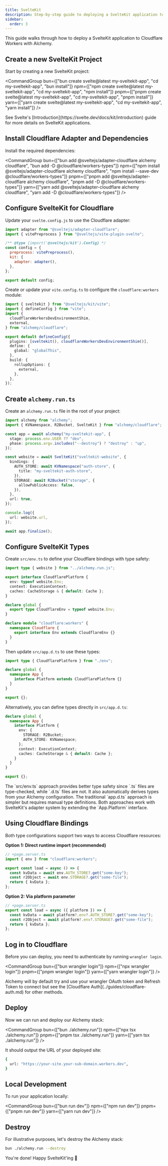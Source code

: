 ```yaml
---
title: SvelteKit
description: Step-by-step guide to deploying a SvelteKit application to Cloudflare Workers using Alchemy with KV storage and R2 buckets.
sidebar:
  order: 3
---
```



This guide walks through how to deploy a SvelteKit application to Cloudflare Workers with Alchemy.

## Create a new SvelteKit Project

Start by creating a new SvelteKit project:

<CommandGroup
  bun={["bun create svelte@latest my-sveltekit-app", "cd my-sveltekit-app", "bun install"]}
  npm={["npm create svelte@latest my-sveltekit-app", "cd my-sveltekit-app", "npm install"]}
  pnpm={["pnpm create svelte@latest my-sveltekit-app", "cd my-sveltekit-app", "pnpm install"]}
  yarn={["yarn create svelte@latest my-sveltekit-app", "cd my-sveltekit-app", "yarn install"]}
/>

<Aside type="note">
See Svelte's [Introduction](https://svelte.dev/docs/kit/introduction) guide for more details on SvelteKit applications.
</Aside>

## Install Cloudflare Adapter and Dependencies

Install the required dependencies:

<CommandGroup
  bun={["bun add @sveltejs/adapter-cloudflare alchemy cloudflare", "bun add -D @cloudflare/workers-types"]}
  npm={["npm install @sveltejs/adapter-cloudflare alchemy cloudflare", "npm install --save-dev @cloudflare/workers-types"]}
  pnpm={["pnpm add @sveltejs/adapter-cloudflare alchemy cloudflare", "pnpm add -D @cloudflare/workers-types"]}
  yarn={["yarn add @sveltejs/adapter-cloudflare alchemy cloudflare", "yarn add -D @cloudflare/workers-types"]}
/>

## Configure SvelteKit for Cloudflare

Update your `svelte.config.js` to use the Cloudflare adapter:

```js
import adapter from "@sveltejs/adapter-cloudflare";
import { vitePreprocess } from "@sveltejs/vite-plugin-svelte";

/** @type {import('@sveltejs/kit').Config} */
const config = {
  preprocess: vitePreprocess(),
  kit: {
    adapter: adapter(),
  },
};

export default config;
```

Create or update your `vite.config.ts` to configure the `cloudflare:workers` module:

```ts
import { sveltekit } from "@sveltejs/kit/vite";
import { defineConfig } from "vite";
import {
  cloudflareWorkersDevEnvironmentShim,
  external,
} from "alchemy/cloudflare";

export default defineConfig({
  plugins: [sveltekit(), cloudflareWorkersDevEnvironmentShim()],
  define: {
    global: "globalThis",
  },
  build: {
    rollupOptions: {
      external,
    },
  },
});
```

## Create `alchemy.run.ts`

Create an `alchemy.run.ts` file in the root of your project:

```ts
import alchemy from "alchemy";
import { KVNamespace, R2Bucket, SvelteKit } from "alchemy/cloudflare";

const app = await alchemy("my-sveltekit-app", {
  stage: process.env.USER ?? "dev",
  phase: process.argv.includes("--destroy") ? "destroy" : "up",
});

const website = await SvelteKit("sveltekit-website", {
  bindings: {
    AUTH_STORE: await KVNamespace("auth-store", {
      title: "my-sveltekit-auth-store",
    }),
    STORAGE: await R2Bucket("storage", {
      allowPublicAccess: false,
    }),
  },
  url: true,
});

console.log({
  url: website.url,
});

await app.finalize();
```

## Configure SvelteKit Types

Create `src/env.ts` to define your Cloudflare bindings with type safety:

```ts
import type { website } from "../alchemy.run.js";

export interface CloudflarePlatform {
  env: typeof website.Env;
  context: ExecutionContext;
  caches: CacheStorage & { default: Cache };
}

declare global {
  export type CloudflareEnv = typeof website.Env;
}

declare module "cloudflare:workers" {
  namespace Cloudflare {
    export interface Env extends CloudflareEnv {}
  }
}
```

Then update `src/app.d.ts` to use these types:

```ts
import type { CloudflarePlatform } from "./env";

declare global {
  namespace App {
    interface Platform extends CloudflarePlatform {}
  }
}

export {};
```

Alternatively, you can define types directly in `src/app.d.ts`:

```ts
declare global {
  namespace App {
    interface Platform {
      env: {
        STORAGE: R2Bucket;
        AUTH_STORE: KVNamespace;
      };
      context: ExecutionContext;
      caches: CacheStorage & { default: Cache };
    }
  }
}

export {};
```

<Aside type="note">
The `src/env.ts` approach provides better type safety since `.ts` files are type-checked, while `.d.ts` files are not. It also automatically derives types from your Alchemy configuration. The traditional `app.d.ts` approach is simpler but requires manual type definitions. Both approaches work with SvelteKit's adapter system by extending the `App.Platform` interface.
</Aside>

## Using Cloudflare Bindings

Both type configurations support two ways to access Cloudflare resources:

**Option 1: Direct runtime import (recommended)**

```ts
// +page.server.ts
import { env } from "cloudflare:workers";

export const load = async () => {
  const kvData = await env.AUTH_STORE?.get("some-key");
  const r2Object = await env.STORAGE?.get("some-file");
  return { kvData };
};
```

**Option 2: Via platform parameter**

```ts
// +page.server.ts
export const load = async ({ platform }) => {
  const kvData = await platform?.env?.AUTH_STORE?.get("some-key");
  const r2Object = await platform?.env?.STORAGE?.get("some-file");
  return { kvData };
};
```

## Log in to Cloudflare

Before you can deploy, you need to authenticate by running `wrangler login`.

<CommandGroup
  bun={["bun wrangler login"]}
  npm={["npx wrangler login"]}
  pnpm={["pnpm wrangler login"]}
  yarn={["yarn wrangler login"]}
/>

<Aside type="tip">
Alchemy will by default try and use your wrangler OAuth token and Refresh Token to connect but see the [Cloudflare Auth](../guides/cloudflare-auth.md) for other methods.
</Aside>

## Deploy

Now we can run and deploy our Alchemy stack:

<CommandGroup
  bun={["bun ./alchemy.run"]}
  npm={["npx tsx ./alchemy.run"]}
  pnpm={["pnpm tsx ./alchemy.run"]}
  yarn={["yarn tsx ./alchemy.run"]}
/>

It should output the URL of your deployed site:

```sh
{
  url: "https://your-site.your-sub-domain.workers.dev",
}
```

## Local Development

To run your application locally:

<CommandGroup
  bun={["bun run dev"]}
  npm={["npm run dev"]}
  pnpm={["pnpm run dev"]}
  yarn={["yarn run dev"]}
/>

## Destroy

For illustrative purposes, let's destroy the Alchemy stack:

```sh
bun ./alchemy.run --destroy
```

You're done! Happy SvelteKit'ing 🚀
